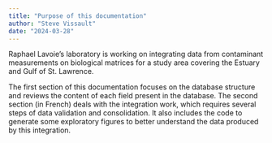 ```yaml
---
title: "Purpose of this documentation"
author: "Steve Vissault"
date: "2024-03-28"
---
```


Raphael Lavoie’s laboratory is working on integrating data from contaminant measurements on biological matrices for a study area covering the Estuary and Gulf of St. Lawrence.

The first section of this documentation focuses on the database structure and reviews the content of each field present in the database. The second section (in French) deals with the integration work, which requires several steps of data validation and consolidation. It also includes the code to generate some exploratory figures to better understand the data produced by this integration.
